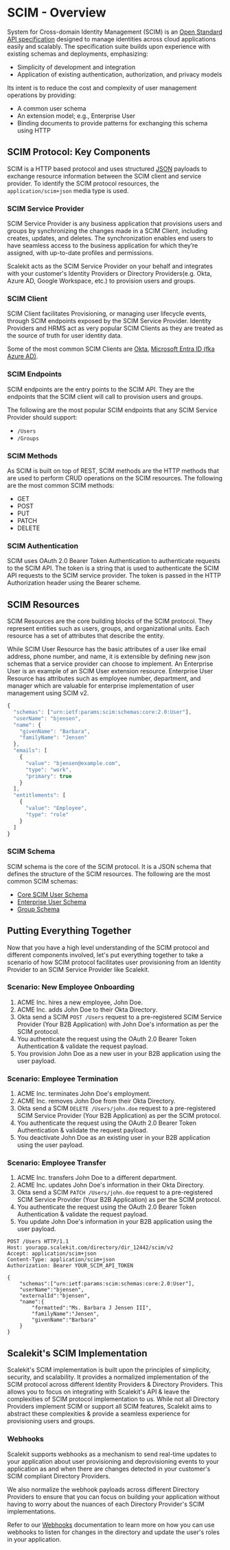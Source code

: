 # SCIM - Overview

System for Cross-domain Identity Management (SCIM) is an
[Open Standard API specification](https://datatracker.ietf.org/doc/html/rfc7643#section-2)
designed to manage identities across cloud applications easily and scalably. The
specification suite builds upon experience with existing schemas and
deployments, emphasizing:

- Simplicity of development and integration
- Application of existing authentication, authorization, and privacy models

Its intent is to reduce the cost and complexity of user management operations by
providing:

- A common user schema
- An extension model; e.g., Enterprise User
- Binding documents to provide patterns for exchanging this schema using HTTP

## SCIM Protocol: Key Components

SCIM is a HTTP based protocol and uses structured
[JSON](https://datatracker.ietf.org/doc/html/rfc7159) payloads to exchange
resource information between the SCIM client and service provider. To identify
the SCIM protocol resources, the `application/scim+json` media type is used.

### SCIM Service Provider

SCIM Service Provider is any business application that provisions users and
groups by synchronizing the changes made in a SCIM Client, including creates,
updates, and deletes. The synchronization enables end users to have seamless
access to the business application for which they’re assigned, with up-to-date
profiles and permissions.

Scalekit acts as the SCIM Service Provider on your behalf and integrates with
your customer's Identity Providers or Directory Providers(e.g. Okta, Azure AD,
Google Workspace, etc.) to provision users and groups.

### SCIM Client

SCIM Client facilitates Provisioning, or managing user lifecycle events, through
SCIM endpoints exposed by the SCIM Service Provider. Identity Providers and HRMS
act as very popular SCIM Clients as they are treated as the source of truth for
user identity data.

Some of the most common SCIM Clients are [Okta](https://www.okta.com),
[Microsoft Entra ID (fka Azure AD)](https://www.microsoft.com/en-in/security/business/identity-access/microsoft-entra-id).

### SCIM Endpoints

SCIM endpoints are the entry points to the SCIM API. They are the endpoints that
the SCIM client will call to provision users and groups.

The following are the most popular SCIM endpoints that any SCIM Service Provider
should support:

- `/Users`
- `/Groups`

### SCIM Methods

As SCIM is built on top of REST, SCIM methods are the HTTP methods that are used
to perform CRUD operations on the SCIM resources. The following are the most
common SCIM methods:

- GET
- POST
- PUT
- PATCH
- DELETE

### SCIM Authentication

SCIM uses OAuth 2.0 Bearer Token Authentication to authenticate requests to the
SCIM API. The token is a string that is used to authenticate the SCIM API
requests to the SCIM service provider. The token is passed in the HTTP
Authorization header using the Bearer scheme.

## SCIM Resources

SCIM Resources are the core building blocks of the SCIM protocol. They represent
entities such as users, groups, and organizational units. Each resource has a
set of attributes that describe the entity.

While SCIM User Resource has the basic attributes of a user like email address,
phone number, and name, it is extensible by defining new json schemas that a
service provider can choose to implement. An Enterprise User is an example of an
SCIM User extension resource. Enterprise User Resource has attributes such as
employee number, department, and manager which are valuable for enterprise
implementation of user management using SCIM v2.

<CodeWithHeader title="Example SCIM User Representation">

```js
{
  "schemas": ["urn:ietf:params:scim:schemas:core:2.0:User"],
  "userName": "bjensen",
  "name": {
    "givenName": "Barbara",
    "familyName": "Jensen"
  },
  "emails": [
    {
      "value": "bjensen@example.com",
      "type": "work",
      "primary": true
    }
  ],
  "entitlements": [
    {
      "value": "Employee",
      "type": "role"
    }
  ]
}
```

</CodeWithHeader>

### SCIM Schema

SCIM schema is the core of the SCIM protocol. It is a JSON schema that defines
the structure of the SCIM resources. The following are the most common SCIM
schemas:

- [Core SCIM User Schema](https://datatracker.ietf.org/doc/html/rfc7643#section-4.1)
- [Enterprise User Schema](https://datatracker.ietf.org/doc/html/rfc7643#section-4.3)
- [Group Schema](https://datatracker.ietf.org/doc/html/rfc7643#section-4.2)

## Putting Everything Together

Now that you have a high level understanding of the SCIM protocol and different
components involved, let's put everything together to take a scenario of how
SCIM protocol facilitates user provisioning from an Identity Provider to an SCIM
Service Provider like Scalekit.

### Scenario: New Employee Onboarding

1. ACME Inc. hires a new employee, John Doe.
2. ACME Inc. adds John Doe to their Okta Directory.
3. Okta send a SCIM `POST /Users` request to a pre-registered SCIM Service
   Provider (Your B2B Application) with John Doe's information as per the SCIM
   protocol.
4. You authenticate the request using the OAuth 2.0 Bearer Token Authentication
   & validate the request payload.
5. You provision John Doe as a new user in your B2B application using the user
   payload.

### Scenario: Employee Termination

1. ACME Inc. terminates John Doe's employment.
2. ACME Inc. removes John Doe from their Okta Directory.
3. Okta send a SCIM `DELETE /Users/john.doe` request to a pre-registered SCIM
   Service Provider (Your B2B Application) as per the SCIM protocol.
4. You authenticate the request using the OAuth 2.0 Bearer Token Authentication
   & validate the request payload.
5. You deactivate John Doe as an existing user in your B2B application using the
   user payload.

### Scenario: Employee Transfer

1. ACME Inc. transfers John Doe to a different department.
2. ACME Inc. updates John Doe's information in their Okta Directory.
3. Okta send a SCIM `PATCH /Users/john.doe` request to a pre-registered SCIM
   Service Provider (Your B2B Application) as per the SCIM protocol.
4. You authenticate the request using the OAuth 2.0 Bearer Token Authentication
   & validate the request payload.
5. You update John Doe's information in your B2B application using the user
   payload.

<CodeWithHeader title="SCIM Create User Request">

```http
POST /Users HTTP/1.1
Host: yourapp.scalekit.com/directory/dir_12442/scim/v2
Accept: application/scim+json
Content-Type: application/scim+json
Authorization: Bearer YOUR_SCIM_API_TOKEN

{
    "schemas":["urn:ietf:params:scim:schemas:core:2.0:User"],
    "userName":"bjensen",
    "externalId":"bjensen",
    "name":{
        "formatted":"Ms. Barbara J Jensen III",
        "familyName":"Jensen",
        "givenName":"Barbara"
    }
}
```

</CodeWithHeader>

## Scalekit's SCIM Implementation

Scalekit's SCIM implementation is built upon the principles of simplicity,
security, and scalability. It provides a normalized implementation of the SCIM
protocol across different Identity Providers & Directory Providers. This allows
you to focus on integrating with Scalekit's API & leave the complexities of SCIM
protocol implementation to us. While not all Directory Providers implement SCIM
or support all SCIM features, Scalekit aims to abstract these complexities &
provide a seamless experience for provisioning users and groups.

### Webhooks

Scalekit supports webhooks as a mechanism to send real-time updates to your
application about user provisioning and deprovisioning events to your
application as and when there are changes detected in your customer's SCIM
compliant Directory Providers.

We also normalize the webhook payloads across different Directory Providers to
ensure that you can focus on building your application without having to worry
about the nuances of each Directory Provider's SCIM implementations.

Refer to our [Webhooks](/dir-sync/webhooks) documentation to learn more on how
you can use webhooks to listen for changes in the directory and update the
user's roles in your application.

